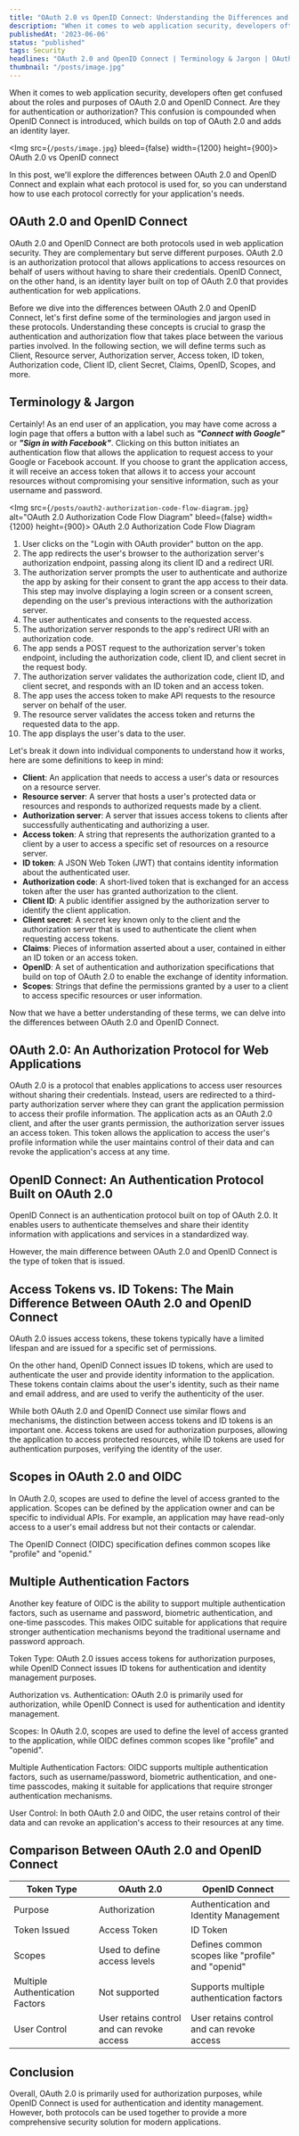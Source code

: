```yaml
---
title: "OAuth 2.0 vs OpenID Connect: Understanding the Differences and Use Cases"
description: "When it comes to web application security, developers often get confused about the roles and purposes of OAuth 2.0 and OpenID Connect. Are they for authentication or authorization? This confusion is compounded when OpenID Connect is introduced, which builds on top of OAuth 2.0 and adds an identity layer."
publishedAt: '2023-06-06'
status: "published"
tags: Security
headlines: "OAuth 2.0 and OpenID Connect | Terminology & Jargon | OAuth 2.0: An Authorization Protocol for Web Applications | OpenID Connect: An Authentication Protocol Built on OAuth 2.0 | Access Tokens vs. ID Tokens: The Main Difference Between OAuth 2.0 and OpenID Connect | Scopes in OAuth 2.0 and OIDC | Multiple Authentication Factors | Comparison Between OAuth 2.0 and OpenID Connect | Conclusion"
thumbnail: "/posts/image.jpg"
---
```


When it comes to web application security, developers often get confused about the roles 
and purposes of OAuth 2.0 and OpenID Connect. Are they for authentication or authorization? 
This confusion is compounded when OpenID Connect is introduced, which builds on top of OAuth 2.0 
and adds an identity layer.

<Img src={`/posts/image.jpg`} bleed={false} width={1200} height={900}>
  OAuth 2.0 vs OpenID connect
</Img>

In this post, we'll explore the differences between OAuth 2.0 and 
OpenID Connect and explain what each protocol is used for, so you can understand how to use each 
protocol correctly for your application's needs.

## OAuth 2.0 and OpenID Connect

OAuth 2.0 and OpenID Connect are both protocols used in web application security. 
They are complementary but serve different purposes. OAuth 2.0 is an authorization 
protocol that allows applications to access resources on behalf of users without 
having to share their credentials. OpenID Connect, on the other hand, is an identity 
layer built on top of OAuth 2.0 that provides authentication for web applications.

Before we dive into the differences between OAuth 2.0 and OpenID Connect, let's first define some of the 
terminologies and jargon used in these protocols. Understanding these concepts is crucial to grasp the 
authentication and authorization flow that takes place between the various parties involved. In the following 
section, we will define terms such as Client, Resource server, Authorization server, Access token, ID token, 
Authorization code, Client ID, client Secret, Claims, OpenID, Scopes, and more.

## Terminology & Jargon

Certainly! As an end user of an application, you may have come across a login page that offers a 
button with a label such as ***"Connect with Google"*** or ***"Sign in with Facebook"***. 
Clicking on this button initiates an authentication flow that allows the application to 
request access to your Google or Facebook account. If you choose to grant the application access, 
it will receive an access token that allows it to access your account resources without 
compromising your sensitive information, such as your username and password.


<Img src={`/posts/oauth2-authorization-code-flow-diagram.jpg`} alt="OAuth 2.0 Authorization Code Flow Diagram" bleed={false} width={1200} height={900}>
   OAuth 2.0 Authorization Code Flow Diagram
</Img>

1. User clicks on the "Login with OAuth provider" button on the app.
2. The app redirects the user's browser to the authorization server's authorization endpoint, passing along its client ID and a redirect URI.
3. The authorization server prompts the user to authenticate and authorize the app by asking for their consent to grant the app access to their data. This step may involve displaying a login screen or a consent screen, depending on the user's previous interactions with the authorization server.
4. The user authenticates and consents to the requested access.
5. The authorization server responds to the app's redirect URI with an authorization code.
6. The app sends a POST request to the authorization server's token endpoint, including the authorization code, client ID, and client secret in the request body.
7. The authorization server validates the authorization code, client ID, and client secret, and responds with an ID token and an access token.
8. The app uses the access token to make API requests to the resource server on behalf of the user.
9. The resource server validates the access token and returns the requested data to the app.
10. The app displays the user's data to the user.

Let's break it down into individual components to understand how it works, here are some 
definitions to keep in mind:

- **Client**: An application that needs to access a user's data or resources on a resource server.
- **Resource server**: A server that hosts a user's protected data or resources and responds to authorized requests made by a client.
- **Authorization server**: A server that issues access tokens to clients after successfully authenticating and authorizing a user.
- **Access token**: A string that represents the authorization granted to a client by a user to access a specific set of resources on a resource server.
- **ID token**: A JSON Web Token (JWT) that contains identity information about the authenticated user.
- **Authorization code**: A short-lived token that is exchanged for an access token after the user has granted authorization to the client.
- **Client ID**: A public identifier assigned by the authorization server to identify the client application.
- **Client secret**: A secret key known only to the client and the authorization server that is used to authenticate the client when requesting access tokens.
- **Claims**: Pieces of information asserted about a user, contained in either an ID token or an access token.
- **OpenID**: A set of authentication and authorization specifications that build on top of OAuth 2.0 to enable the exchange of identity information.
- **Scopes**: Strings that define the permissions granted by a user to a client to access specific resources or user information.

Now that we have a better understanding of these terms, we can delve into the differences between 
OAuth 2.0 and OpenID Connect.

## OAuth 2.0: An Authorization Protocol for Web Applications

OAuth 2.0 is a protocol that enables applications to access user resources 
without sharing their credentials. Instead, users are redirected to a third-party authorization 
server where they can grant the application permission to access their profile information. 
The application acts as an OAuth 2.0 client, and after the user grants permission, 
the authorization server issues an access token. This token allows the application to access 
the user's profile information while the user maintains control of their data and can revoke 
the application's access at any time.

## OpenID Connect: An Authentication Protocol Built on OAuth 2.0

OpenID Connect is an authentication protocol built on top of OAuth 2.0. It enables users 
to authenticate themselves and share their identity information with applications and 
services in a standardized way.

However, the main difference between OAuth 2.0 and OpenID Connect is the type of token that is issued. 

## Access Tokens vs. ID Tokens: The Main Difference Between OAuth 2.0 and OpenID Connect

OAuth 2.0 issues access tokens, these tokens typically have a limited lifespan and are issued 
for a specific set of permissions.

On the other hand, OpenID Connect issues ID tokens, which are used to authenticate the user and 
provide identity information to the application. These tokens contain claims about the user's identity, 
such as their name and email address, and are used to verify the authenticity of the user.

While both OAuth 2.0 and OpenID Connect use similar flows and mechanisms, the distinction between 
access tokens and ID tokens is an important one. Access tokens are used for authorization purposes, 
allowing the application to access protected resources, while ID tokens are used for authentication purposes, 
verifying the identity of the user.

## Scopes in OAuth 2.0 and OIDC

In OAuth 2.0, scopes are used to define the level of access granted to the application. 
Scopes can be defined by the application owner and can be specific to individual APIs. For example, 
an application may have read-only access to a user's email address but not their contacts or calendar.

The OpenID Connect (OIDC) specification defines common scopes like "profile" and "openid."

## Multiple Authentication Factors

Another key feature of OIDC is the ability to support multiple authentication factors, 
such as username and password, biometric authentication, and one-time passcodes. 
This makes OIDC suitable for applications that require stronger authentication mechanisms beyond 
the traditional username and password approach.

Token Type: OAuth 2.0 issues access tokens for authorization purposes, while OpenID Connect 
issues ID tokens for authentication and identity management purposes.

Authorization vs. Authentication: OAuth 2.0 is primarily used for authorization, while OpenID Connect 
is used for authentication and identity management.

Scopes: In OAuth 2.0, scopes are used to define the level of access granted to the application, while OIDC 
defines common scopes like "profile" and "openid".

Multiple Authentication Factors: OIDC supports multiple authentication factors, such as username/password, 
biometric authentication, and one-time passcodes, making it suitable for applications that require stronger 
authentication mechanisms.

User Control: In both OAuth 2.0 and OIDC, the user retains control of their data and can revoke 
an application's access to their resources at any time.

## Comparison Between OAuth 2.0 and OpenID Connect

| Token Type | OAuth 2.0 | OpenID Connect |
|------------|-----------|----------------|
| Purpose    | Authorization | Authentication and Identity Management |
| Token Issued | Access Token | ID Token |
| Scopes | Used to define access levels | Defines common scopes like "profile" and "openid" |
| Multiple Authentication Factors | Not supported | Supports multiple authentication factors |
| User Control | User retains control and can revoke access | User retains control and can revoke access |

## Conclusion

Overall, OAuth 2.0 is primarily used for authorization purposes, while OpenID Connect is 
used for authentication and identity management. However, both protocols can be used together 
to provide a more comprehensive security solution for modern applications.